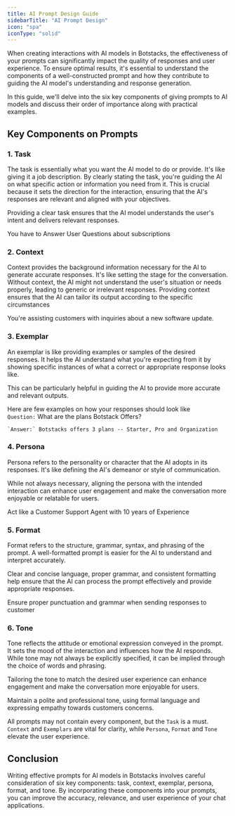 ```yaml
---
title: AI Prompt Design Guide
sidebarTitle: "AI Prompt Design"
icon: "spa"
iconType: "solid"
---
```


When creating interactions with AI models in Botstacks, the effectiveness of your prompts can significantly impact the quality of responses and user experience. To ensure optimal results, it's essential to understand the components of a well-constructed prompt and how they contribute to guiding the AI model's understanding and response generation.

In this guide, we'll delve into the six key components of giving prompts to AI models and discuss their order of importance along with practical examples.

## Key Components on Prompts

<Steps>

  <Step title="Task">
  </Step>

  <Step title="Context">
  </Step>
  
  <Step title="Exemplar">
  </Step>

  <Step title="Personal">
  </Step>

  <Step title="Format">
  </Step>

  <Step title="Tone">
  </Step>

</Steps>


### 1. Task

The task is essentially what you want the AI model to do or provide. It's like giving it a job description. By clearly stating the task, you're guiding the AI on what specific action or information you need from it. This is crucial because it sets the direction for the interaction, ensuring that the AI's responses are relevant and aligned with your objectives.

Providing a clear task ensures that the AI model understands the user's intent and delivers relevant responses.


<Card 
  title="Example Prompt" >
    You have to Answer User Questions about subscriptions
</Card>

### 2. Context

Context provides the background information necessary for the AI to generate accurate responses. It's like setting the stage for the conversation. Without context, the AI might not understand the user's situation or needs properly, leading to generic or irrelevant responses. Providing context ensures that the AI can tailor its output according to the specific circumstances


<Card 
  title="Example Prompt" >
    You're assisting customers with inquiries about a new software update.
</Card>


### 3. Exemplar

An exemplar is like providing examples or samples of the desired responses. It helps the AI understand what you're expecting from it by showing specific instances of what a correct or appropriate response looks like. 

This can be particularly helpful in guiding the AI to provide more accurate and relevant outputs.


<Card 
  title="Example Prompt" >
    Here are few examples on how your responses should look like
    <br />
    `Question:` What are the plans Botstack Offers?

    `Answer:` Botstacks offers 3 plans -- Starter, Pro and Organization
</Card>


### 4. Persona

Persona refers to the personality or character that the AI adopts in its responses. It's like defining the AI's demeanor or style of communication. 

While not always necessary, aligning the persona with the intended interaction can enhance user engagement and make the conversation more enjoyable or relatable for users.


<Card 
  title="Example Prompt" >
    Act like a Customer Support Agent with 10 years of Experience
</Card>


### 5. Format

Format refers to the structure, grammar, syntax, and phrasing of the prompt. A well-formatted prompt is easier for the AI to understand and interpret accurately. 

Clear and concise language, proper grammar, and consistent formatting help ensure that the AI can process the prompt effectively and provide appropriate responses.


<Card 
  title="Example Prompt" >
    Ensure proper punctuation and grammar when sending responses to customer 
</Card>


### 6. Tone


Tone reflects the attitude or emotional expression conveyed in the prompt. It sets the mood of the interaction and influences how the AI responds. While tone may not always be explicitly specified, it can be implied through the choice of words and phrasing. 

Tailoring the tone to match the desired user experience can enhance engagement and make the conversation more enjoyable for users.


<Card 
  title="Example Prompt" >
    Maintain a polite and professional tone, using formal language and expressing empathy towards customers concerns.
</Card>


<Tip>All prompts may not contain every component, but the `Task` is a must. `Context` and `Exemplars` are vital for clarity, while `Persona`, `Format` and `Tone` elevate the user experience.</Tip>

## Conclusion

Writing effective prompts for AI models in Botstacks involves careful consideration of six key components: task, context, exemplar, persona, format, and tone. By incorporating these components into your prompts, you can improve the accuracy, relevance, and user experience of your chat applications.













